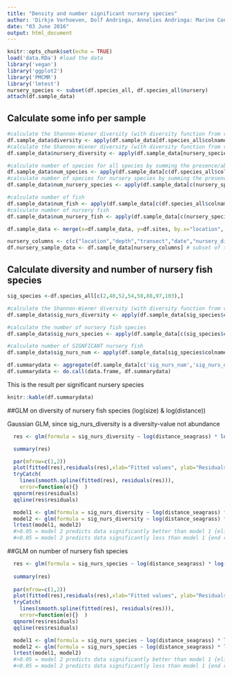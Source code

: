 ```yaml
---
title: "Density and number significant nursery species"
author: 'Dirkje Verhoeven, Dolf Andringa, Annelies Andringa: Marine Conservation Philippines'
date: "03 June 2016"
output: html_document
---
```


```r
knitr::opts_chunk$set(echo = TRUE)
load('data.RDa') #load the data
library('vegan')
library('ggplot2')
library('PMCMR')
library('lmtest')
nursery_species <- subset(df.species_all, df.species_all$nursery) 
attach(df.sample_data)
```

## Calculate some info per sample

```r
#calculate the Shannon-Wiener diversity (with diversity function from vegan package) for all species
df.sample_data$diversity <- apply(df.sample_data[df.species_all$colname], MARGIN=1, diversity)
#calculate the Shannon-Wiener diversity (with diversity function from vegan package) for nursery species
df.sample_data$nursery_diversity <- apply(df.sample_data[nursery_species$colname], MARGIN=1, diversity)

#calculate number of species for all species by summing the presence/absence columns for those species
df.sample_data$num_species <- apply(df.sample_data[c(df.species_all$colname_pres)],MARGIN=1,sum)
#calculate number of species for nursery species by summing the presence/absence columns for those species
df.sample_data$num_nursery_species <- apply(df.sample_data[c(nursery_species$colname_pres)],MARGIN=1,sum)

#calculate number of fish
df.sample_data$num_fish <- apply(df.sample_data[c(df.species_all$colname)],MARGIN=1,sum)
#calculate number of nursery fish
df.sample_data$num_nursery_fish <- apply(df.sample_data[c(nursery_species$colname)],MARGIN=1,sum)

df.sample_data <- merge(x=df.sample_data, y=df.sites, by.x="location", by.y="name", all.x=TRUE)
```

```r
nursery_columns <- c(c("location","depth","transect","date","nursery_diversity","num_nursery_species","num_nursery_fish"),nursery_species$colname, nursery_species$colname_pres) #columns for nursery species analysis
df.nursery_sample_data <- df.sample_data[nursery_columns] # subset of the data with only the nursery species
```

## Calculate diversity and number of nursery fish species

```r

sig_species <-df.species_all[c(2,40,52,54,58,88,97,103),]

#calculate the Shannon-Wiener diversity (with diversity function from vegan package) for SIGNIFICANT nursery species
df.sample_data$sig_nurs_diversity <- apply(df.sample_data[sig_species$colname], MARGIN=1, diversity)

#calculate the number of nursery fish species
df.sample_data$sig_nurs_species <- apply(df.sample_data[c(sig_species$colname_pres)],MARGIN=1,sum)

#calculate number of SIGNFICANT nursery fish
df.sample_data$sig_nurs_num <- apply(df.sample_data[sig_species$colname], MARGIN=1, sum)
```

```r
df.summarydata <- aggregate(df.sample_data[c('sig_nurs_num','sig_nurs_diversity','sig_nurs_species')], by=list(df.sample_data$location), FUN=function(x) c(mean=mean(x), sum=sum(x),sd=sd(x),n=length(x)))
df.summarydata <- do.call(data.frame, df.summarydata)
```
This is the result per significant nursery species
```r
knitr::kable(df.summarydata)
```

##GLM on diversity of nursery fish species (log(size) & log(distance))

Gaussian GLM, since sig_nurs_diversity is a diversity-value not abundance

```r
  res <- glm(formula = sig_nurs_diversity ~ log(distance_seagrass) * log(size_seagrass) * mpa * depth * north, data = df.sample_data)

  summary(res)

  par(mfrow=c(1,2)) 
  plot(fitted(res),residuals(res),xlab="Fitted values", ylab="Residuals", abline(h=0, lty=2))
  tryCatch(
    lines(smooth.spline(fitted(res), residuals(res))), 
    error=function(e){}  )
  qqnorm(res$residuals)
  qqline(res$residuals) 

```

``` r
  model1 <- glm(formula = sig_nurs_diversity ~ log(distance_seagrass) * log(size_seagrass) * mpa * depth * north, data = df.sample_data)
  model2 <- glm(formula = sig_nurs_diversity ~ log(distance_seagrass) * log(size_seagrass) * mpa * north, data = df.sample_data)
  lrtest(model1, model2)
  #>0.05 = model 2 predicts data significantly better than model 1 {eliminate variabele with highest p-value}
  #<0.05 = model 2 predicts data significantly less than model 1 {end result}
```

##GLM on number of nursery fish species

```r
  res <- glm(formula = sig_nurs_species ~ log(distance_seagrass) * log(size_seagrass) * mpa * depth * north, data= df.sample_data)
  
  summary(res)
  
  par(mfrow=c(1,2)) 
  plot(fitted(res),residuals(res),xlab="Fitted values", ylab="Residuals", abline(h=0, lty=2))
  tryCatch(
    lines(smooth.spline(fitted(res), residuals(res))), 
    error=function(e){}  )
  qqnorm(res$residuals)
  qqline(res$residuals) 

```

``` r
  model1 <- glm(formula = sig_nurs_species ~ log(distance_seagrass) * log(size_seagrass) * mpa * depth * north, data = df.sample_data)
  model2 <- glm(formula = sig_nurs_species ~ log(distance_seagrass) * log(size_seagrass) * mpa * north, data = df.sample_data)
  lrtest(model1, model2)
  #>0.05 = model 2 predicts data significantly better than model 1 {eliminate variabele with highest p-value}
  #<0.05 = model 2 predicts data significantly less than model 1 {end result}
```

